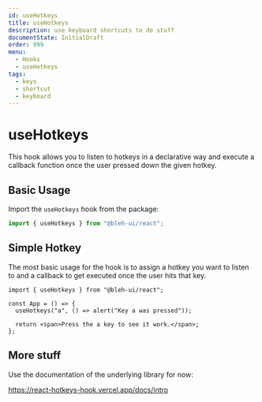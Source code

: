 ```yaml
---
id: useHotkeys
title: useHotkeys
description: use keyboard shortcuts to do stuff
documentState: InitialDraft
order: 999
menu:
  - Hooks
  - useHotkeys
tags:
  - keys
  - shortcut
  - keyboard
---
```


# useHotkeys

This hook allows you to listen to hotkeys in a declarative way and execute a
callback function once the user pressed down the given hotkey.

## Basic Usage

Import the `useHotkeys` hook from the package:

```js
import { useHotkeys } from "@bleh-ui/react";
```

## Simple Hotkey

The most basic usage for the hook is to assign a hotkey you want to listen to
and a callback to get executed once the user hits that key.

```jsx-live
import { useHotkeys } from "@bleh-ui/react";

const App = () => {
  useHotkeys("a", () => alert("Key a was pressed"));

  return <span>Press the a key to see it work.</span>;
};
```

## More stuff

Use the documentation of the underlying library for now:

https://react-hotkeys-hook.vercel.app/docs/intro
